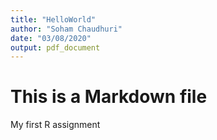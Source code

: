 ```yaml
---
title: "HelloWorld"
author: "Soham Chaudhuri"
date: "03/08/2020"
output: pdf_document
---
```




# This is a Markdown file  

My first R assignment







